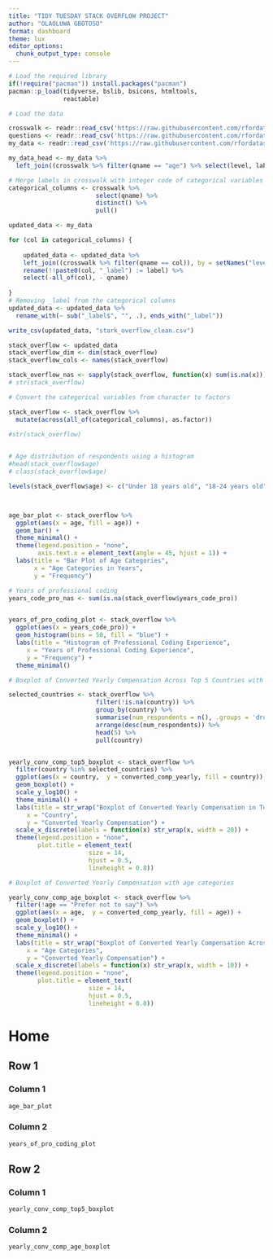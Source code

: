 ```yaml
---
title: "TIDY TUESDAY STACK OVERFLOW PROJECT"
author: "OLAOLUWA GBOTOSO"
format: dashboard
theme: lux
editor_options: 
  chunk_output_type: console
---
```


```r
# Load the required library
if(!require("pacman")) install.packages("pacman")
pacman::p_load(tidyverse, bslib, bsicons, htmltools, 
               reactable)
```



```r
# Load the data

crosswalk <- readr::read_csv('https://raw.githubusercontent.com/rfordatascience/tidytuesday/master/data/2024/2024-09-03/qname_levels_single_response_crosswalk.csv')
questions <- readr::read_csv('https://raw.githubusercontent.com/rfordatascience/tidytuesday/master/data/2024/2024-09-03/stackoverflow_survey_questions.csv')
my_data <- readr::read_csv('https://raw.githubusercontent.com/rfordatascience/tidytuesday/master/data/2024/2024-09-03/stackoverflow_survey_single_response.csv')

```



```r
my_data_head <- my_data %>% 
  left_join((crosswalk %>% filter(qname == "age") %>% select(level, label)), by = c("age" = "level")) %>% select(age, label) %>% rename(age_label = label) %>% head()
```


```r
# Merge labels in crosswalk with integer code of categorical variables in my_data
categorical_columns <- crosswalk %>% 
                        select(qname) %>% 
                        distinct() %>% 
                        pull()

updated_data <- my_data

for (col in categorical_columns) {
    
    updated_data <- updated_data %>% 
    left_join((crosswalk %>% filter(qname == col)), by = setNames("level", col)) %>% 
    rename(!!paste0(col, "_label") := label) %>% 
    select(-all_of(col), - qname) 
    
}
# Removing _label from the categorical columns
updated_data <- updated_data %>%
  rename_with(~ sub("_label$", "", .), ends_with("_label"))

```



```r
write_csv(updated_data, "stark_overflow_clean.csv")
```

```r
stack_overflow <- updated_data
stack_overflow_dim <- dim(stack_overflow)
stack_overflow_cols <- names(stack_overflow)

stack_overflow_nas <- sapply(stack_overflow, function(x) sum(is.na(x)))
# str(stack_overflow)

# Convert the categorical variables from character to factors

stack_overflow <- stack_overflow %>%
  mutate(across(all_of(categorical_columns), as.factor))

#str(stack_overflow)
    


```


```r
# Age distribution of respondents using a histogram
#head(stack_overflow$age)
# class(stack_overflow$age)

levels(stack_overflow$age) <- c("Under 18 years old", "18-24 years old", "25-34 years old",    "35-44 years old",   "45-54 years old", "55-64 years old",  "65 years or older", "Prefer not to say")



age_bar_plot <- stack_overflow %>% 
  ggplot(aes(x = age, fill = age)) +
  geom_bar() +
  theme_minimal() +
  theme(legend.position = "none",
        axis.text.x = element_text(angle = 45, hjust = 1)) +
  labs(title = "Bar Plot of Age Categories",
       x = "Age Categories in Years",
       y = "Frequency")
```


```r
# Years of professional coding
years_code_pro_nas <- sum(is.na(stack_overflow$years_code_pro))


years_of_pro_coding_plot <- stack_overflow %>% 
  ggplot(aes(x = years_code_pro)) +
  geom_histogram(bins = 50, fill = "blue") +
  labs(title = "Histogram of Professional Coding Experience",
     x = "Years of Professional Coding Experience",
     y = "Frequency") +
  theme_minimal()
```


```r
# Boxplot of Converted Yearly Compensation Across Top 5 Countries with Most Respondents

selected_countries <- stack_overflow %>%
                        filter(!is.na(country)) %>%
                        group_by(country) %>%
                        summarise(num_respondents = n(), .groups = 'drop') %>%
                        arrange(desc(num_respondents)) %>%
                        head(5) %>% 
                        pull(country)


yearly_conv_comp_top5_boxplot <- stack_overflow %>% 
  filter(country %in% selected_countries) %>% 
  ggplot(aes(x = country,  y = converted_comp_yearly, fill = country)) +
  geom_boxplot() +
  scale_y_log10() +
  theme_minimal() +
  labs(title = str_wrap("Boxplot of Converted Yearly Compensation in Top 5 Countries with Most Respondents", width = 50),
     x = "Country",
     y = "Converted Yearly Compensation") +
  scale_x_discrete(labels = function(x) str_wrap(x, width = 20)) + 
  theme(legend.position = "none",
        plot.title = element_text(
                      size = 14,              
                      hjust = 0.5,              
                      lineheight = 0.8)) 
```


```r
# Boxplot of Converted Yearly Compensation with age categories

yearly_conv_comp_age_boxplot <- stack_overflow %>% 
  filter(!age == "Prefer not to say") %>% 
  ggplot(aes(x = age,  y = converted_comp_yearly, fill = age)) +
  geom_boxplot() +
  scale_y_log10() +
  theme_minimal() +
  labs(title = str_wrap("Boxplot of Converted Yearly Compensation Across Age Categories", width = 50),
     x = "Age Categories",
     y = "Converted Yearly Compensation") +
  scale_x_discrete(labels = function(x) str_wrap(x, width = 10)) + 
  theme(legend.position = "none",
        plot.title = element_text(
                      size = 14,              
                      hjust = 0.5,              
                      lineheight = 0.8)) 

```



# Home

## Row 1 {height=50%}

### Column 1 {width=50%}

```r
age_bar_plot
```


### Column 2 {width=50%}

```r
years_of_pro_coding_plot
```


## Row 2 {height=50%}

### Column 1 {width=50%}

```r
yearly_conv_comp_top5_boxplot
```


### Column 2 {width=50%}

```r
yearly_conv_comp_age_boxplot 
```



